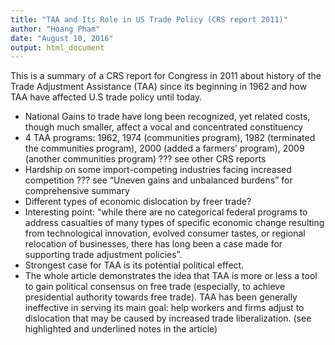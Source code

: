 ---
title: "TAA and Its Role in US Trade Policy (CRS report 2011)"
author: "Hoang Pham"
date: "August 10, 2016"
output: html_document
---
This is a summary of a CRS report for Congress in 2011 about history of the Trade Adjustment Assistance (TAA) since its beginning in 1962 and how TAA have affected U.S trade policy until today.

-	National Gains to trade have long been recognized, yet related costs, though much smaller, affect a vocal and concentrated constituency
-	4 TAA programs: 1962, 1974 (communities program), 1982 (terminated the communities program), 2000 (added a farmers' program), 2009 (another communities program) ??? see other CRS reports
-	Hardship on some import-competing industries facing increased competition ??? see "Uneven gains and unbalanced burdens" for comprehensive summary
-	Different types of economic dislocation by freer trade?
-	Interesting point: "while there are no categorical federal programs to address casualties of many types of specific economic change resulting from technological innovation, evolved consumer tastes, or regional relocation of businesses, there has long been a case made for supporting trade adjustment policies".
-	Strongest case for TAA is its potential political effect.
-	The whole article demonstrates the idea that TAA is more or less a tool to gain political consensus on free trade (especially, to achieve presidential authority towards free trade). TAA has been generally ineffective in serving its main goal: help workers and firms adjust to dislocation that may be caused by increased trade liberalization. (see highlighted and underlined notes in the article)
